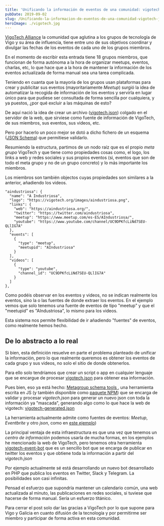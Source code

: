 ```yaml
---
title: 'Unificando la información de eventos de una comunidad: vigotech.json'
pubDate: 2019-09-02
slug: /Unificando-la-informacion-de-eventos-de-una-comunidad-vigotech-json
heroImage: ./vigotech.jpg
---
```


[VigoTech Alliance](https://vigotech.org/) la comunidad que aglutina a los grupos de tecnología de Vigo y su área de influencia, tiene entre uno de sus objetivos coordinar y divulgar las fechas de los eventos de cada uno de los grupos miembros.

En el momento de escribir esta entrada tiene 18 grupos miembros, que funcionan de forma autónoma a la hora de organizar meetups, eventos, charlas, etc, lo que hace que a la hora de mantener la información de los eventos actualizada de forma manual sea una tarea complicada.

Teniendo en cuanta que la mayoría de los grupos usan plataformas para crear y publicitar sus eventos (mayoritariamente _Meetup_) surgió la idea de automatizar la recogida de información de los eventos y servirla en lugar único para que pudiese ser consultada de forma sencilla por cualquiera, y ya puestos, ¿por qué excluir a las máquinas de esto?

De aquí nació la idea de crear un archivo ([vigotech.json](https://vigotech.org/vigotech.json)) colgado en el servidor de la web, que sirviese como fuente de información de VigoTech, de sus miembros, sus eventos, sus videos, etc.

Pero por hacerlo un poco mejor se dotó a dicho fichero de un esquema ([JSON Schema](https://github.com/VigoTech/vigotech.github.io/blob/source/static/vigotech-schema.json)) que permitiese validarlo.

Resumiendo la estructura, partimos de un nodo raíz que es el propio _meta grupo_ VigoTech y que tiene como propiedades cosas como, el logo, los links a web y redes sociales y sus propios eventos (si, eventos que son de todo el meta grupo y no de un grupo concreto) y lo más importante los miembros.

Los miembros son también objectos cuyas propiedades son similares a la anterior, añadiendo los videos.

```
"aindustriosa": {
  "name": "A Industriosa",
  "logo": "https://vigotech.org/images/aindustriosa.png",
  "links": {
    "web": "https://aindustriosa.org/",
    "twitter": "https://twitter.com/aindustriosa",
    "meetup": "https://www.meetup.com/es-ES/AIndustriosa/",
    "youtube": "https://www.youtube.com/channel/UC9DPKfcLiNd7SEU-QLlIG7A"
  },
  "events": [
    {
      "type": "meetup",
      "meetupid": "AIndustriosa"
    }
  ],
  "videos": [
    {
      "type": "youtube",
      "channel_id": "UC9DPKfcLiNd7SEU-QLlIG7A"
    }
  ]
},
```

Como podéis observar en los eventos y videos, no se indican realmente los eventos, sino la o las fuentes de donde extraer los eventos. En el ejemplo vemos que solo tenemos una fuente de eventos de tipo "meetup" y que el "meetupid" es "AIndustriosa", lo mismo para los videos.

Esta sistema nos permite flexibilidad de ir añadiendo "fuentes" de eventos, como realmente hemos hecho.

## De lo abstracto a lo real

Si bien, esta definición resuelve en parte el problema planteado de unificar la información, pero lo que realmente queremos es obtener los eventos de cada grupo y sus videos, no solo el sitio de donde obtenerlos.

Para ello solo tendríamos que crear un script o app en cualquier lenguaje que se encargue de procesar [vigotech.json](https://vigotech.org/vigotech.json) para obtener esa información.

Pues bien, eso ya está hecho: [Metagroup schema tools
](https://github.com/VigoTech/metagroup-schema-tools), una herramienta escrita en JS (y también disponible como [paquete NPM](https://www.npmjs.com/package/metagroup-schema-tools)) que se encarga de validar y procesar _vigotech.json_ para generar un nuevo json con toda la información ya "mascada", generando algo como lo que hace la web de vigotech: [vigotech-generated.json](https://vigotech.org/vigotech-generated.json)

La herramienta actualmente admite como fuentes de eventos: _Meetup_, _Eventbrite_ y otro _json_, como en [este ejemplo](https://www.python-vigo.es/events.json))

La principal ventaja de esta infraestructura es que una vez que tenemos un _centro de información_ podemos usarla de mucha formas, en los ejemplos he mencionado la web de VigoTech, pero tenemos otra herramienta [vigotech-event-bot](https://github.com/VigoTech/vigotech-event-bot) que es un sencillo bot que se encarga de publicar en twitter los eventos y que obtiene toda la información a partir del _vigotech.json_

Por ejemplo actualmente sé está desarrollando un nuevo bot desarrollado en PHP que publica los eventos en Twitter, Slack y Telegram. La posibilidades son casi infinitas.

Pensad el esfuerzo que supondría mantener un calendario común, una web actualizada al minuto, las publicaciones en redes sociales, si tuviese que hacerse de forma manual. Sería un esfuerzo titánico.

Para cerrar el post solo dar las gracias a VigoTech por lo que supone para Vigo y Galicia en cuanto difusión de la tecnología y por permitirme ser miembro y participar de forma activa en esta comunidad.
